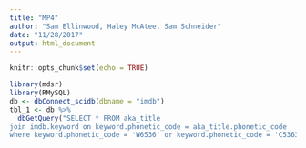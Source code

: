 ```yaml
---
title: "MP4"
author: "Sam Ellinwood, Haley McAtee, Sam Schneider"
date: "11/28/2017"
output: html_document
---
```


```r
knitr::opts_chunk$set(echo = TRUE)
```

```r
library(mdsr)
library(RMySQL)
db <- dbConnect_scidb(dbname = "imdb")
tbl_1 <- db %>%
  dbGetQuery("SELECT * FROM aka_title
join imdb.keyword on keyword.phonetic_code = aka_title.phonetic_code
where keyword.phonetic_code = 'W6536' or keyword.phonetic_code = 'C5363' or keyword.phonetic_code")
```

